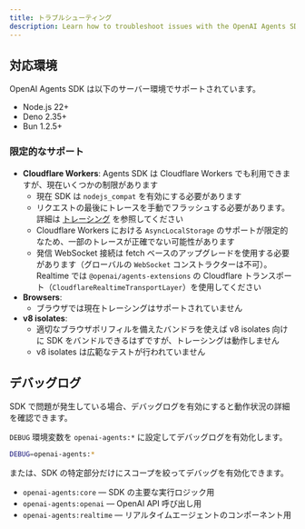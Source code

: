```yaml
---
title: トラブルシューティング
description: Learn how to troubleshoot issues with the OpenAI Agents SDK.
---
```


## 対応環境

OpenAI Agents SDK は以下のサーバー環境でサポートされています。

- Node.js 22+
- Deno 2.35+
- Bun 1.2.5+

### 限定的なサポート

- **Cloudflare Workers**: Agents SDK は Cloudflare Workers でも利用できますが、現在いくつかの制限があります
  - 現在 SDK は `nodejs_compat` を有効にする必要があります
  - リクエストの最後にトレースを手動でフラッシュする必要があります。詳細は [トレーシング](/openai-agents-js/ja/guides/tracing#export-loop-lifecycle) を参照してください
  - Cloudflare Workers における `AsyncLocalStorage` のサポートが限定的なため、一部のトレースが正確でない可能性があります
  - 発信 WebSocket 接続は fetch ベースのアップグレードを使用する必要があります（グローバルの `WebSocket` コンストラクターは不可）。Realtime では `@openai/agents-extensions` の Cloudflare トランスポート（`CloudflareRealtimeTransportLayer`）を使用してください
- **Browsers**:
  - ブラウザでは現在トレーシングはサポートされていません
- **v8 isolates**:
  - 適切なブラウザポリフィルを備えたバンドラを使えば v8 isolates 向けに SDK をバンドルできるはずですが、トレーシングは動作しません
  - v8 isolates は広範なテストが行われていません

## デバッグログ

SDK で問題が発生している場合、デバッグログを有効にすると動作状況の詳細を確認できます。

`DEBUG` 環境変数を `openai-agents:*` に設定してデバッグログを有効化します。

```bash
DEBUG=openai-agents:*
```

または、SDK の特定部分だけにスコープを絞ってデバッグを有効化できます。

- `openai-agents:core` — SDK の主要な実行ロジック用
- `openai-agents:openai` — OpenAI API 呼び出し用
- `openai-agents:realtime` — リアルタイムエージェントのコンポーネント用
